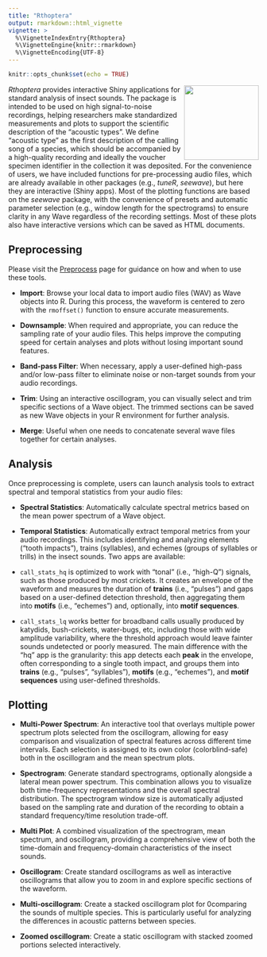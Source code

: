 ```yaml
---
title: "Rthoptera"
output: rmarkdown::html_vignette
vignette: >
  %\VignetteIndexEntry{Rthoptera}
  %\VignetteEngine{knitr::rmarkdown}
  %\VignetteEncoding{UTF-8}
---
```


```r
knitr::opts_chunk$set(echo = TRUE)
```
<img src="man/figures/logo.png" align="right" height="150" alt="" /></a>


*Rthoptera* provides interactive Shiny applications for standard analysis of insect sounds. The package is intended to be used on high signal-to-noise recordings, helping researchers make standardized measurements and plots to support the scientific description of the "acoustic types". We define "acoustic type" as the first description of the calling song of a species, which should be accompanied by a high-quality recording and ideally the voucher specimen identifier in the collection it was deposited. For the convenience of users, we have included functions for pre-processing audio files, which are already available in other packages (e.g., *tuneR*, *seewave*), but here they are interactive (Shiny apps). Most of the plotting functions are based on the *seewave* package, with the convenience of presets and automatic parameter selection (e.g., window length for the spectrograms) to ensure clarity in any Wave regardless of the recording settings. Most of these plots also have interactive versions which can be saved as HTML
documents.

## Preprocessing
Please visit the [Preprocess](https://naturewaves.github.io/Rthoptera/articles/Preprocess.html "Preprocessing Audio Files with Rthoptera") page for guidance on how and when to use these tools.

-   **Import**: Browse your local data to import audio files (WAV) as Wave objects into R. During this process, the waveform is centered to zero with the `rmoffset()` function to ensure accurate measurements.

-   **Downsample**: When required and appropriate, you can reduce the sampling rate of your audio files. This helps improve the computing speed for certain analyses and plots without losing important sound features.

-   **Band-pass Filter**: When necessary, apply a user-defined high-pass and/or low-pass filter to eliminate noise or non-target sounds from your audio recordings.

-   **Trim**: Using an interactive oscillogram, you can visually select and trim specific sections of a Wave object. The trimmed sections can be saved as new Wave objects in your R environment for further analysis.

-   **Merge**: Useful when one needs to concatenate several wave files together for certain analyses.

## Analysis
Once preprocessing is complete, users can launch analysis tools to extract spectral and temporal statistics from your audio files:

-   **Spectral Statistics**: Automatically calculate spectral metrics based on the mean power spectrum of a Wave object.

-   **Temporal Statistics**: Automatically extract temporal metrics from your audio recordings. This includes identifying and analyzing elements ("tooth impacts"), trains (syllables), and echemes (groups of syllables or trills) in the insect sounds. Two apps are available:

-   `call_stats_hq` is optimized to work with "tonal" (i.e.,
"high-Q") signals, such as those produced by most crickets. It
creates an envelope of the waveform and measures the duration of
**trains** (i.e., "pulses") and gaps based on a user-defined
detection threshold, then aggregating them into **motifs**
(i.e., "echemes") and, optionally, into **motif sequences**.

-   `call_stats_lq` works better for broadband calls usually
produced by katydids, bush-crickets, water-bugs, etc, including
those with wide amplitude variability, where the threshold
approach would leave fainter sounds undetected or poorly
measured. The main difference with the "hq" app is the
granularity: this app detects each **peak** in the envelope,
often corresponding to a single tooth impact, and groups them
into **trains** (e.g., "pulses", "syllables"), **motifs** (e.g.,
"echemes"), and **motif sequences** using user-defined
thresholds.

## Plotting
-   **Multi-Power Spectrum**: An interactive tool that overlays multiple power spectrum plots selected from the oscillogram, allowing for easy comparison and visualization of spectral features across
different time intervals. Each selection is assigned to its own
color (colorblind-safe) both in the oscillogram and the mean
spectrum plots.

-   **Spectrogram**: Generate standard spectrograms, optionally
alongside a lateral mean power spectrum. This combination allows you
to visualize both time-frequency representations and the overall
spectral distribution. The spectrogram window size is automatically
adjusted based on the sampling rate and duration of the recording to
obtain a standard frequency/time resolution trade-off.

-   **Multi Plot**: A combined visualization of the spectrogram, mean spectrum, and oscillogram, providing a comprehensive view of both the time-domain and frequency-domain characteristics of the insect sounds.

-   **Oscillogram**: Create standard oscillograms as well as interactive oscillograms that allow you to zoom in and explore specific sections of the waveform.

-   **Multi-oscillogram**: Create a stacked oscillogram plot for
0comparing the sounds of multiple species. This is particularly useful for analyzing the differences in acoustic patterns between species.

-   **Zoomed oscillogram**: Create a static oscillogram with stacked zoomed portions selected interactively.

